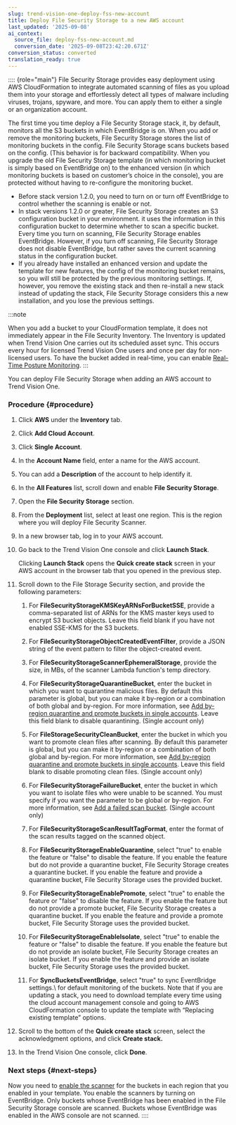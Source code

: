 ```yaml
---
slug: trend-vision-one-deploy-fss-new-account
title: Deploy File Security Storage to a new AWS account
last_updated: '2025-09-08'
ai_context:
  source_file: deploy-fss-new-account.md
  conversion_date: '2025-09-08T23:42:20.671Z'
conversion_status: converted
translation_ready: true
---
```


:::: {role="main"}
File Security Storage provides easy deployment using AWS CloudFormation to integrate automated scanning of files as you upload them into your storage and effortlessly detect all types of malware including viruses, trojans, spyware, and more. You can apply them to either a single or an organization account.

The first time you time deploy a File Security Storage stack, it, by default, monitors all the S3 buckets in which EventBridge is on. When you add or remove the monitoring buckets, File Security Storage stores the list of monitoring buckets in the config. File Security Storage scans buckets based on the config. (This behavior is for backward compatibility. When you upgrade the old File Security Storage template (in which monitoring bucket is simply based on EventBridge on) to the enhanced version (in which monitoring buckets is based on customer’s choice in the console), you are protected without having to re-configure the monitoring bucket.

- Before stack version 1.2.0, you need to turn on or turn off EventBridge to control whether the scanning is enable or not.
- In stack versions 1.2.0 or greater, File Security Storage creates an S3 configuration bucket in your environment. it uses the information in this configuration bucket to determine whether to scan a specific bucket. Every time you turn on scanning, File Security Storage enables EventBridge. However, if you turn off scanning, File Security Storage does not disable EventBridge, but rather saves the current scanning status in the configuration bucket.
- If you already have installed an enhanced version and update the template for new features, the config of the monitoring bucket remains, so you will still be protected by the previous monitoring settings. If, however, you remove the existing stack and then re-install a new stack instead of updating the stack, File Security Storage considers this a new installation, and you lose the previous settings.

:::note

When you add a bucket to your CloudFormation template, it does not immediately appear in the File Security Inventory. The Inventory is updated when Trend Vision One carries out its scheduled asset sync. This occurs every hour for licensed Trend Vision One users and once per day for non-licensed users. To have the bucket added in real-time, you can enable [Real-Time Posture Monitoring](https://docs.trendmicro.com/en-us/documentation/article/trend-vision-one-real-time-threat-monitoring).
:::

You can deploy File Security Storage when adding an AWS account to Trend Vision One.

### Procedure {#procedure}

1.  Click **AWS** under the **Inventory** tab.

2.  Click **Add Cloud Account**.

3.  Click **Single Account**.

4.  In the **Account Name** field, enter a name for the AWS account.

5.  You can add a **Description** of the account to help identify it.

6.  In the **All Features** list, scroll down and enable **File Security Storage**.

7.  Open the **File Security Storage** section.

8.  From the **Deployment** list, select at least one region. This is the region where you will deploy File Security Scanner.

9.  In a new browser tab, log in to your AWS account.

10. Go back to the Trend Vision One console and click **Launch Stack**.

    Clicking **Launch Stack** opens the **Quick create stack** screen in your AWS account in the browser tab that you opened in the previous step.

11. Scroll down to the File Storage Security section, and provide the following parameters:

    1.  For **FileSecurityStorageKMSKeyARNsForBucketSSE**, provide a comma-separated list of ARNs for the KMS master keys used to encrypt S3 bucket objects. Leave this field blank if you have not enabled SSE-KMS for the S3 buckets.

    2.  For **FileSecurityStorageObjectCreatedEventFilter**, provide a JSON string of the event pattern to filter the object-created event.

    3.  For **FileSecurityStorageScannerEphemeralStorage**, provide the size, in MBs, of the scanner Lambda function's temp directory.

    4.  For **FileSecurityStorageQuarantineBucket**, enter the bucket in which you want to quarantine malicious files. By default this parameter is global, but you can make it by-region or a combination of both global and by-region. For more information, see [Add by-region quarantine and promote buckets in single accounts](adding-region-buckets.mdx). Leave this field blank to disable quarantining. (Single account only)

    5.  For **FileStorageSecurityCleanBucket**, enter the bucket in which you want to promote clean files after scanning. By default this parameter is global, but you can make it by-region or a combination of both global and by-region. For more information, see [Add by-region quarantine and promote buckets in single accounts](adding-region-buckets.mdx). Leave this field blank to disable promoting clean files. (Single account only)

    6.  For **FileSecurityStorageFailureBucket**, enter the bucket in which you want to isolate files who were unable to be scanned. You must specify if you want the parameter to be global or by-region. For more information, see [Add a failed scan bucket](adding-failed-scans-bucket.mdx). (Single account only)

    7.  For **FileSecurityStorageScanResultTagFormat**, enter the format of the scan results tagged on the scanned object.

    8.  For **FileSecurityStorageEnableQuarantine**, select "true" to enable the feature or "false" to disable the feature. If you enable the feature but do not provide a quarantine bucket, File Security Storage creates a quarantine bucket. If you enable the feature and provide a quarantine bucket, File Security Storage uses the provided bucket.

    9.  For **FileSecurityStorageEnablePromote**, select "true" to enable the feature or "false" to disable the feature. If you enable the feature but do not provide a promote bucket, File Security Storage creates a quarantine bucket. If you enable the feature and provide a promote bucket, File Security Storage uses the provided bucket.

    10. For **FileSecurityStorageEnableIsolate**, select "true" to enable the feature or "false" to disable the feature. If you enable the feature but do not provide an isolate bucket, File Security Storage creates an isolate bucket. If you enable the feature and provide an isolate bucket, File Security Storage uses the provided bucket.

    11. For **SyncBucketsEventBridge**, select "true" to sync EventBridge settings.\\ for default monitoring of the buckets. Note that if you are updating a stack, you need to download template every time using the cloud account management console and going to AWS CloudFormation console to update the template with “Replacing existing template” options.

12. Scroll to the bottom of the **Quick create stack** screen, select the acknowledgment options, and click **Create stack.**

13. In the Trend Vision One console, click **Done**.

### Next steps {#next-steps}

Now you need to [enable the scanner](turning-scanner-for-aws.mdx) for the buckets in each region that you enabled in your template. You enable the scanners by turning on EventBridge. Only buckets whose EventBridge has been enabled in the File Security Storage console are scanned. Buckets whose EventBridge was enabled in the AWS console are not scanned.
::::
